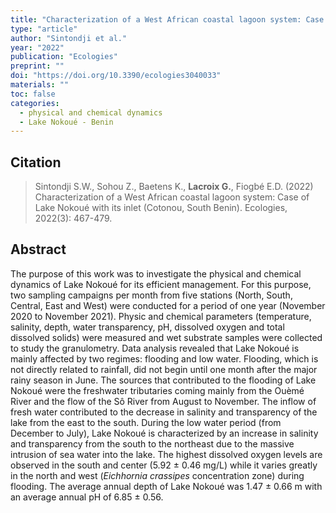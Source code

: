```yaml
---
title: "Characterization of a West African coastal lagoon system: Case of Lake Nokoué with its inlet (Cotonou, South Benin)"
type: "article"
author: "Sintondji et al."
year: "2022"
publication: "Ecologies"
preprint: ""
doi: "https://doi.org/10.3390/ecologies3040033"
materials: ""
toc: false
categories:
  - physical and chemical dynamics
  - Lake Nokoué - Benin
---
```


## Citation

> Sintondji S.W., Sohou Z., Baetens K., **Lacroix G.**, Fiogbé E.D. (2022) Characterization of a West African coastal lagoon system: Case of Lake Nokoué with its inlet (Cotonou, South Benin). Ecologies, 2022(3): 467-479.

## Abstract

The purpose of this work was to investigate the physical and chemical dynamics of Lake Nokoué for its efficient management. For this purpose, two sampling campaigns per month from five stations (North, South, Central, East and West) were conducted for a period of one year (November 2020 to November 2021). Physic and chemical parameters (temperature, salinity, depth, water transparency, pH, dissolved oxygen and total dissolved solids) were measured and wet substrate samples were collected to study the granulometry. Data analysis revealed that Lake Nokoué is mainly affected by two regimes: flooding and low water. Flooding, which is not directly related to rainfall, did not begin until one month after the major rainy season in June. The sources that contributed to the flooding of Lake Nokoué were the freshwater tributaries coming mainly from the Ouèmé River and the flow of the Sô River from August to November. The inflow of fresh water contributed to the decrease in salinity and transparency of the lake from the east to the south. During the low water period (from December to July), Lake Nokoué is characterized by an increase in salinity and transparency from the south to the northeast due to the massive intrusion of sea water into the lake. The highest dissolved oxygen levels are observed in the south and center (5.92 ± 0.46 mg/L) while it varies greatly in the north and west (*Eichhornia crassipes* concentration zone) during flooding. The average annual depth of Lake Nokoué was 1.47 ± 0.66 m with an average annual pH of 6.85 ± 0.56.

